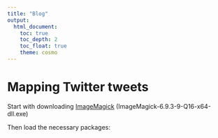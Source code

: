 ---
title: "Blog"
output: 
  html_document:
    toc: true
    toc_depth: 2
    toc_float: true
    theme: cosmo
---


# Mapping Twitter tweets

Start with downloading [ImageMagick](http://ftp.icm.edu.pl/packages/ImageMagick/binaries/) (ImageMagick-6.9.3-9-Q16-x64-dll.exe)

Then load the necessary packages:
